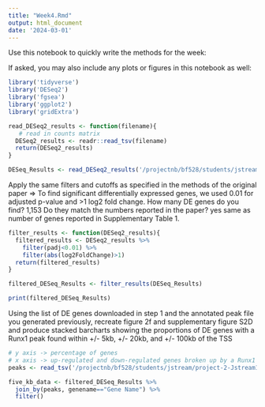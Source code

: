 ```yaml
---
title: "Week4.Rmd"
output: html_document
date: '2024-03-01'
---
```


Use this notebook to quickly write the methods for the week:






If asked, you may also include any plots or figures in this notebook as well:
```r
library('tidyverse')
library('DESeq2')
library('fgsea')
library('ggplot2')
library('gridExtra')
```
```r
read_DESeq2_results <- function(filename){
   # read in counts matrix
  DESeq2_results <- readr::read_tsv(filename) 
  return(DESeq2_results)
}

DESeq_Results <- read_DESeq2_results('/projectnb/bf528/students/jstream/project-2-Jstream11/GSE75070_MCF7_shRUNX1_shNS_RNAseq_log2_foldchange.txt')
```

Apply the same filters and cutoffs as specified in the methods of the original paper => To find significant differentially expressed genes, we used 0.01 for adjusted p-value and >1 log2 fold change.
How many DE genes do you find? 1,153
Do they match the numbers reported in the paper? yes same as number of genes reported in Supplementary Table 1. 
```r
filter_results <- function(DESeq2_results){
  filtered_results <- DESeq2_results %>%
    filter(padj<0.01) %>%
    filter(abs(log2FoldChange)>1)
  return(filtered_results)
}

filtered_DESeq_Results <- filter_results(DESeq_Results)
```

```r
print(filtered_DESeq_Results)
```
Using the list of DE genes downloaded in step 1 and the annotated peak file you generated previously, recreate figure 2f and supplementary figure S2D and produce stacked barcharts showing the proportions of DE genes with a Runx1 peak found within +/- 5kb, +/- 20kb, and +/- 100kb of the TSS
```r
# y axis -> percentage of genes
# x axis -> up-regulated and down-regulated genes broken up by a Runx1 peak found within +/- 5kb, +/- 20kb, and +/- 100kb of the TSS
peaks <- read_tsv('/projectnb/bf528/students/jstream/project-2-Jstream11/results/tagDir/annotate_peaks.txt')

five_kb_data <- filtered_DESeq_Results %>%
  join_by(peaks, genename=="Gene Name") %>%
  filter()

```


